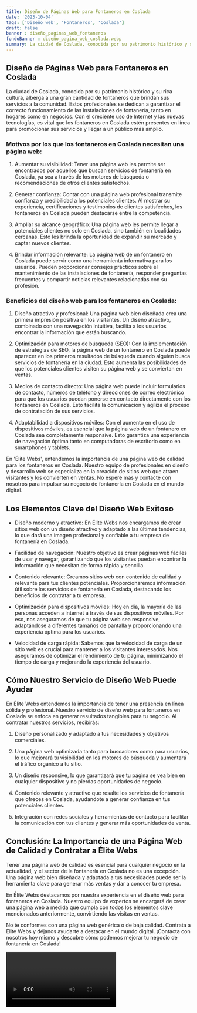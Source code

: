 ```yaml
---
title: Diseño de Páginas Web para Fontaneros en Coslada
date: '2023-10-04'
tags: ['Diseño web', 'Fontaneros', 'Coslada']
draft: false
banner : diseño_paginas_web_fontaneros
fondoBanner : diseño_pagina_web_coslada.webp
summary: La ciudad de Coslada, conocida por su patrimonio histórico y su rica cultura, alberga a una gran cantidad de fontaneros que brindan sus servicios a la comunidad. Estos profesionales se dedican a garantizar el correcto funcionamiento de las instalaciones de fontanería, tanto en hogares como en negocios. Con el creciente uso de Internet y las nuevas tecnologías, es vital que los fontaneros en Coslada estén presentes en línea para promocionar sus servicios y llegar a un público más amplio.
---
```


## Diseño de Páginas Web para Fontaneros en Coslada

La ciudad de Coslada, conocida por su patrimonio histórico y su rica cultura, alberga a una gran cantidad de fontaneros que brindan sus servicios a la comunidad. Estos profesionales se dedican a garantizar el correcto funcionamiento de las instalaciones de fontanería, tanto en hogares como en negocios. Con el creciente uso de Internet y las nuevas tecnologías, es vital que los fontaneros en Coslada estén presentes en línea para promocionar sus servicios y llegar a un público más amplio.

### Motivos por los que los fontaneros en Coslada necesitan una página web:

1. Aumentar su visibilidad: Tener una página web les permite ser encontrados por aquellos que buscan servicios de fontanería en Coslada, ya sea a través de los motores de búsqueda o recomendaciones de otros clientes satisfechos.

2. Generar confianza: Contar con una página web profesional transmite confianza y credibilidad a los potenciales clientes. Al mostrar su experiencia, certificaciones y testimonios de clientes satisfechos, los fontaneros en Coslada pueden destacarse entre la competencia.

3. Ampliar su alcance geográfico: Una página web les permite llegar a potenciales clientes no solo en Coslada, sino también en localidades cercanas. Esto les brinda la oportunidad de expandir su mercado y captar nuevos clientes.

4. Brindar información relevante: La página web de un fontanero en Coslada puede servir como una herramienta informativa para los usuarios. Pueden proporcionar consejos prácticos sobre el mantenimiento de las instalaciones de fontanería, responder preguntas frecuentes y compartir noticias relevantes relacionadas con su profesión.

### Beneficios del diseño web para los fontaneros en Coslada:

1. Diseño atractivo y profesional: Una página web bien diseñada crea una primera impresión positiva en los visitantes. Un diseño atractivo, combinado con una navegación intuitiva, facilita a los usuarios encontrar la información que están buscando.

2. Optimización para motores de búsqueda (SEO): Con la implementación de estrategias de SEO, la página web de un fontanero en Coslada puede aparecer en los primeros resultados de búsqueda cuando alguien busca servicios de fontanería en la ciudad. Esto aumenta las posibilidades de que los potenciales clientes visiten su página web y se conviertan en ventas.

3. Medios de contacto directo: Una página web puede incluir formularios de contacto, números de teléfono y direcciones de correo electrónico para que los usuarios puedan ponerse en contacto directamente con los fontaneros en Coslada. Esto facilita la comunicación y agiliza el proceso de contratación de sus servicios.

4. Adaptabilidad a dispositivos móviles: Con el aumento en el uso de dispositivos móviles, es esencial que la página web de un fontanero en Coslada sea completamente responsive. Esto garantiza una experiencia de navegación óptima tanto en computadoras de escritorio como en smartphones y tablets.

En 'Élite Webs', entendemos la importancia de una página web de calidad para los fontaneros en Coslada. Nuestro equipo de profesionales en diseño y desarrollo web se especializa en la creación de sitios web que atraen visitantes y los convierten en ventas. No espere más y contacte con nosotros para impulsar su negocio de fontanería en Coslada en el mundo digital.

<GifSeo />

<Cta />

## Los Elementos Clave del Diseño Web Exitoso

- Diseño moderno y atractivo: En Élite Webs nos encargamos de crear sitios web con un diseño atractivo y adaptado a las últimas tendencias, lo que dará una imagen profesional y confiable a tu empresa de fontanería en Coslada.

- Facilidad de navegación: Nuestro objetivo es crear páginas web fáciles de usar y navegar, garantizando que los visitantes puedan encontrar la información que necesitan de forma rápida y sencilla.

- Contenido relevante: Creamos sitios web con contenido de calidad y relevante para tus clientes potenciales. Proporcionaremos información útil sobre los servicios de fontanería en Coslada, destacando los beneficios de contratar a tu empresa.

- Optimización para dispositivos móviles: Hoy en día, la mayoría de las personas acceden a internet a través de sus dispositivos móviles. Por eso, nos aseguramos de que tu página web sea responsive, adaptándose a diferentes tamaños de pantalla y proporcionando una experiencia óptima para los usuarios.

- Velocidad de carga rápida: Sabemos que la velocidad de carga de un sitio web es crucial para mantener a los visitantes interesados. Nos aseguramos de optimizar el rendimiento de tu página, minimizando el tiempo de carga y mejorando la experiencia del usuario.

## Cómo Nuestro Servicio de Diseño Web Puede Ayudar

En Élite Webs entendemos la importancia de tener una presencia en línea sólida y profesional. Nuestro servicio de diseño web para fontaneros en Coslada se enfoca en generar resultados tangibles para tu negocio. Al contratar nuestros servicios, recibirás:

1. Diseño personalizado y adaptado a tus necesidades y objetivos comerciales.

2. Una página web optimizada tanto para buscadores como para usuarios, lo que mejorará tu visibilidad en los motores de búsqueda y aumentará el tráfico orgánico a tu sitio.

3. Un diseño responsive, lo que garantizará que tu página se vea bien en cualquier dispositivo y no pierdas oportunidades de negocio.

4. Contenido relevante y atractivo que resalte los servicios de fontanería que ofreces en Coslada, ayudándote a generar confianza en tus potenciales clientes.

5. Integración con redes sociales y herramientas de contacto para facilitar la comunicación con tus clientes y generar más oportunidades de venta.

## Conclusión: La Importancia de una Página Web de Calidad y Contratar a Élite Webs

Tener una página web de calidad es esencial para cualquier negocio en la actualidad, y el sector de la fontanería en Coslada no es una excepción. Una página web bien diseñada y adaptada a tus necesidades puede ser la herramienta clave para generar más ventas y dar a conocer tu empresa.

En Élite Webs destacamos por nuestra experiencia en el diseño web para fontaneros en Coslada. Nuestro equipo de expertos se encargará de crear una página web a medida que cumpla con todos los elementos clave mencionados anteriormente, convirtiendo las visitas en ventas.

No te conformes con una página web genérica o de baja calidad. Contrata a Élite Webs y déjanos ayudarte a destacar en el mundo digital. ¡Contacta con nosotros hoy mismo y descubre cómo podemos mejorar tu negocio de fontanería en Coslada!

<Video />

<CtaBot job='Fontaneros' city='Coslada'/>

<Gmaps query='Coslada+españa+maps' />